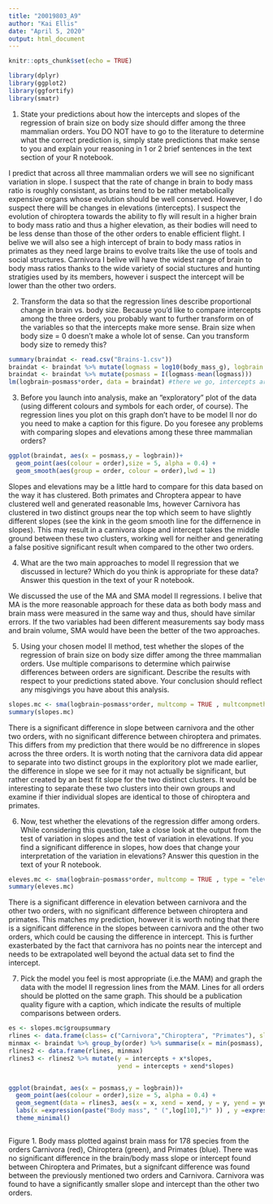 ---
title: "20019803_A9"
author: "Kai Ellis"
date: "April 5, 2020"
output: html_document
---

```{r setup, include=FALSE}
knitr::opts_chunk$set(echo = TRUE)
```

```{r}
library(dplyr)
library(ggplot2)
library(ggfortify)
library(smatr)
```


(1) State your predictions about how the intercepts and slopes of the regression of brain size on body size should differ among the three mammalian orders. You DO NOT have to go to the literature to determine what the correct prediction is, simply state predictions that make sense to you and explain your reasoning in 1 or 2 brief sentences in the text section of your R notebook.

  I predict that across all three mammalian orders we will see no significant variation in slope. I suspect that the rate of change in brain to body mass ratio is roughly consistant, as brains tend to be rather metabolically expensive organs whose evolution should be well conserved. However, I do suspect there will be changes in elevations (intercepts). I suspect the evolution of chiroptera towards the ability to fly will result in a higher brain to body mass ratio and thus a higher elevation, as their bodies will need to be less dense than those of the other orders to enable efficient flight. I belive we will also see a high intercept of brain to body mass ratios in primates as they need large brains to evolve traits like the use of tools and social structures. Carnivora I belive will have the widest range of brain to body mass ratios thanks to the wide variety of social stuctures and hunting stratigies used by its members, however i suspect the intercept will be lower than the other two orders.



(2) Transform the data so that the regression lines describe proportional change in brain vs. body size. Because you’d like to compare intercepts among the three orders, you probably want to further transform on of the variables so that the intercepts make more sense. Brain size when body size = 0 doesn’t make a whole lot of sense. Can you transform body size to remedy this?
```{r}
summary(braindat <- read.csv("Brains-1.csv"))
braindat <- braindat %>% mutate(logmass = log10(body_mass_g), logbrain = log10(brain_mass_g))
braindat <- braindat %>% mutate(posmass = I(logmass-mean(logmass)))
lm(logbrain~posmass*order, data = braindat) #there we go, intercepts are greater than 1
```


(3) Before you launch into analysis, make an “exploratory” plot of the data (using different colours and symbols for each order, of course). The regression lines you plot on this graph don’t have to be model II nor do you need to make a caption for this figure. Do you foresee any problems with comparing slopes and elevations among these three mammalian orders?
```{r}
ggplot(braindat, aes(x = posmass,y = logbrain))+
  geom_point(aes(colour = order),size = 5, alpha = 0.4) +
  geom_smooth(aes(group = order, colour = order),lwd = 1)

```
Slopes and elevations may be a little hard to compare for this data based on the way it has clustered.  Both primates and Chroptera appear to have clustered well and generated reasonable lms, however Carnivora has clustered in two distinct groups near the top which seem to have slightly different slopes (see the kink in the geom smooth line for the differnence in slopes). This may result in a carnivora slope and intercept takes the middle ground between these two clusters, working well for neither and generating a false positive significant result when compared to the other two orders.


(4) What are the two main approaches to model II regression that we discussed in lecture? Which do
you think is appropriate for these data? Answer this question in the text of your R notebook.

We discussed the use of the MA and SMA model II regressions. I belive that MA is the more reasonable approach for these data as both body mass and brain mass were measured in the same way and thus, should have similar errors. If the two variables had been different measurements say body mass and brain volume, SMA would have been the better of the two approaches.

(5) Using your chosen model II method, test whether the slopes of the regression of brain size on body size differ among the three mammalian orders. Use multiple comparisons to determine which pairwise differences between orders are significant. Describe the results with respect to your predictions stated above. Your conclusion should reflect any misgivings you have about this analysis.
```{r}
slopes.mc <- sma(logbrain~posmass*order, multcomp = TRUE , multcompmethod = "adjusted", data= braindat)
summary(slopes.mc)

```
There is a significant difference in slope between carnivora and the other two orders, with no significant difference between chiroptera and primates. This differs from my prediction that there would be no diffrerence in slopes across the three orders. It is worth noting that the carnivora data did appear to separate into two distinct groups in the exploritory plot we made earlier, the difference in slope we see for it may not actually be significant, but rather created by an best fit slope for the two distinct clusters. It would be interesting to separate these two clusters into their own groups and examine if thier individual slopes are identical to those of chiroptera and primates.

(6) Now, test whether the elevations of the regression differ among orders. While considering this question, take a close look at the output from the test of variation in slopes and the test of variation in elevations. If you find a significant difference in slopes, how does that  change your interpretation of the variation in elevations? Answer this question in the text of your R notebook.



```{r}
eleves.mc <- sma(logbrain~posmass*order, multcomp = TRUE , type = "elevation", multcompmethod = "adjusted", data= braindat)
summary(eleves.mc)
```
There is a significant difference in elevation between carnivora and the other two orders, with no significant difference between chiroptera and primates. This matches my prediction, however it is worth noting that there is a significant difference in the slopes between carnivora and the other two orders, which could be causing the difference in intercept. This is further exasterbated by the fact that carnivora has no points near the intercept and needs to be extrapolated well beyond the actual data set to find the intercept.

(7) Pick the model you feel is most appropriate (i.e.the MAM) and graph the data with the model II regression lines from the MAM. Lines for all orders should be plotted on the same graph. This should be a publication quality figure with a caption, which indicate the results of multiple comparisons between orders.
```{r}

es <- slopes.mc$groupsummary
rlines <- data.frame(class= c("Carnivora","Chiroptera", "Primates"), slopes = c(es[1,5],es[2,5],es[3,5]), intercepts = c(es[1,8],es[2,8],es[3,8]))
minmax <- braindat %>% group_by(order) %>% summarise(x = min(posmass), xend = max(posmass))
rlines2 <- data.frame(rlines, minmax)
rlines3 <- rlines2 %>% mutate(y = intercepts + x*slopes,
                              yend = intercepts + xend*slopes)


ggplot(braindat, aes(x = posmass,y = logbrain))+
  geom_point(aes(colour = order),size = 5, alpha = 0.4) +
  geom_segment(data = rlines3, aes(x = x, xend = xend, y = y, yend = yend, colour = class), lwd = 1) +
  labs(x =expression(paste("Body mass", " (",log[10],")" )) , y =expression(paste("Brain mass", " (",log[10],")" ))) +
  theme_minimal()



```

Figure 1. Body mass plotted against brain mass for 178 species from the orders Carnivora (red), Chiroptera (green), and Primates (blue). There was no significant difference in the brain/body mass slope or intercept found between Chiroptera and Primates, but a signifcant difference was found between the previously mentioned two orders and Carnivora. Carnivora was found to have a significantly smaller slope and intercept than the other two orders.
